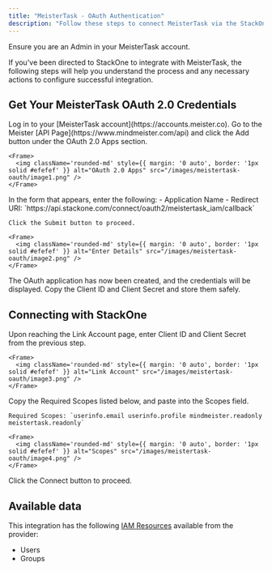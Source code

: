 ```yaml
---
title: "MeisterTask - OAuth Authentication"
description: "Follow these steps to connect MeisterTask via the StackOne Hub successfully."
---
```



<Warning>
  Ensure you are an Admin in your MeisterTask account.
</Warning>

If you've been directed to StackOne to integrate with MeisterTask, the following steps will help you understand the process and any necessary actions to configure successful integration.

## Get Your MeisterTask OAuth 2.0 Credentials

<Steps>
  <Step title="Go to the API Page">
    Log in to your [MeisterTask account](https://accounts.meister.co). Go to the Meister [API Page](https://www.mindmeister.com/api) and click the Add button under the OAuth 2.0 Apps section.

    <Frame>
      <img className='rounded-md' style={{ margin: '0 auto', border: '1px solid #efefef' }} alt="OAuth 2.0 Apps" src="/images/meistertask-oauth/image1.png" />
    </Frame>
  </Step>

  <Step title="Enter Application Details">
    In the form that appears, enter the following:
    - Application Name
    - Redirect URI: `https://api.stackone.com/connect/oauth2/meistertask_iam/callback`
    
    Click the Submit button to proceed.

    <Frame>
      <img className='rounded-md' style={{ margin: '0 auto', border: '1px solid #efefef' }} alt="Enter Details" src="/images/meistertask-oauth/image2.png" />
    </Frame>
  </Step>

  <Step title="Copy Credentials">
    The OAuth application has now been created, and the credentials will be displayed. Copy the Client ID and Client Secret and store them safely.
  </Step>
</Steps>

## Connecting with StackOne

<Steps>
  <Step title="Enter OAuth Credentials">
    Upon reaching the Link Account page, enter Client ID and Client Secret from the previous step.

    <Frame>
      <img className='rounded-md' style={{ margin: '0 auto', border: '1px solid #efefef' }} alt="Link Account" src="/images/meistertask-oauth/image3.png" />
    </Frame>
  </Step>

  <Step title="Enter Required Scopes">
    Copy the Required Scopes listed below, and paste into the Scopes field.

    Required Scopes: `userinfo.email userinfo.profile mindmeister.readonly meistertask.readonly`

    <Frame>
      <img className='rounded-md' style={{ margin: '0 auto', border: '1px solid #efefef' }} alt="Scopes" src="/images/meistertask-oauth/image4.png" />
    </Frame>
  </Step>

  <Step title="Connect">
    Click the Connect button to proceed.
  </Step>
</Steps>

<IntegrationFooter />


## Available data

This integration has the following [IAM Resources](https://docs.stackone.com/reference/iam_list_users) available from the provider:
<ul>
 <li>Users</li>
 <li>Groups</li>
</ul>

